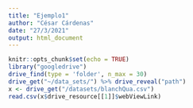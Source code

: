 ```yaml
---
title: "Ejemplo1"
author: "César Cárdenas"
date: "27/3/2021"
output: html_document
---
```


```r
knitr::opts_chunk$set(echo = TRUE)
library("googledrive")
drive_find(type = 'folder', n_max = 30)
drive_get("~/data_sets/") %>% drive_reveal("path")
x <- drive_get("/datasets/blanchQua.csv")
read.csv(x$drive_resource[[1]]$webViewLink) 
```
